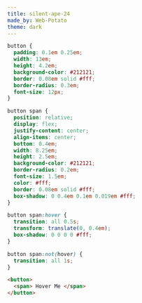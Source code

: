 ```yaml
---
title: silent-ape-24
made_by: Web-Potato
theme: dark
---
```


```css
button {
  padding: 0.1em 0.25em;
  width: 13em;
  height: 4.2em;
  background-color: #212121;
  border: 0.08em solid #fff;
  border-radius: 0.3em;
  font-size: 12px;
}

button span {
  position: relative;
  display: flex;
  justify-content: center;
  align-items: center;
  bottom: 0.4em;
  width: 8.25em;
  height: 2.5em;
  background-color: #212121;
  border-radius: 0.2em;
  font-size: 1.5em;
  color: #fff;
  border: 0.08em solid #fff;
  box-shadow: 0 0.4em 0.1em 0.019em #fff;
}

button span:hover {
  transition: all 0.5s;
  transform: translate(0, 0.4em);
  box-shadow: 0 0 0 0 #fff;
}

button span:not(hover) {
  transition: all 1s;
}
```

```html
<button>
  <span> Hover Me </span>
</button>
```
